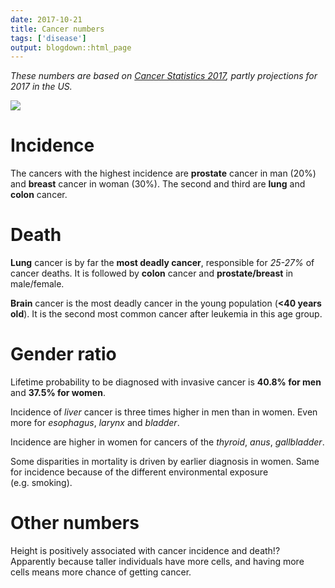 ```yaml
---
date: 2017-10-21
title: Cancer numbers
tags: ['disease']
output: blogdown::html_page
---
```


*These numbers are based on [Cancer Statistics 2017](http://onlinelibrary.wiley.com/doi/10.3322/caac.21387/full), partly projections for 2017 in the US.*

![](/CancerStats2017.png)

# Incidence

The cancers with the highest incidence are **prostate** cancer in man (20%) and **breast** cancer in woman (30%).
The second and third are **lung** and **colon** cancer.

# Death

**Lung** cancer is by far the **most deadly cancer**, responsible for *25-27%* of cancer deaths.
It is followed by **colon** cancer and **prostate/breast** in male/female.

**Brain** cancer is the most deadly cancer in the young population (**<40 years old**).
It is the second most common cancer after leukemia in this age group.

# Gender ratio

Lifetime probability to be diagnosed with invasive cancer is **40.8% for men** and **37.5% for women**.

Incidence of *liver* cancer is three times higher in men than in women.
Even more for *esophagus*, *larynx* and *bladder*.

Incidence are higher in women for cancers of the *thyroid*, *anus*, *gallbladder*.

Some disparities in mortality is driven by earlier diagnosis in women.
Same for incidence because of the different environmental exposure (e.g. smoking).

# Other numbers

Height is positively associated with cancer incidence and death!?
Apparently because taller individuals have more cells, and having more cells means more chance of getting cancer.
